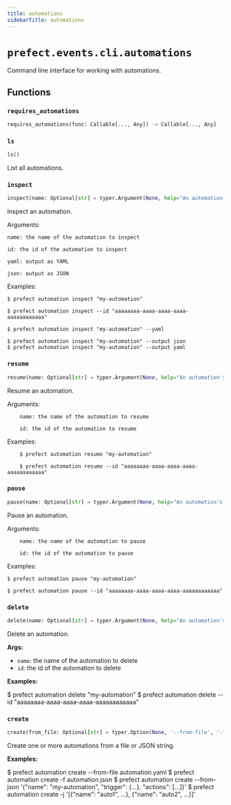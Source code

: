 ```yaml
---
title: automations
sidebarTitle: automations
---
```


# `prefect.events.cli.automations`



Command line interface for working with automations.


## Functions

### `requires_automations` <sup><a href="https://github.com/prefecthq/prefect/blob/main/src/prefect/events/cli/automations.py#L32" target="_blank"><Icon icon="github" style="width: 14px; height: 14px;" /></a></sup>

```python
requires_automations(func: Callable[..., Any]) -> Callable[..., Any]
```

### `ls` <sup><a href="https://github.com/prefecthq/prefect/blob/main/src/prefect/events/cli/automations.py#L47" target="_blank"><Icon icon="github" style="width: 14px; height: 14px;" /></a></sup>

```python
ls()
```


List all automations.


### `inspect` <sup><a href="https://github.com/prefecthq/prefect/blob/main/src/prefect/events/cli/automations.py#L106" target="_blank"><Icon icon="github" style="width: 14px; height: 14px;" /></a></sup>

```python
inspect(name: Optional[str] = typer.Argument(None, help="An automation's name"), id: Optional[str] = typer.Option(None, '--id', help="An automation's id"), yaml: bool = typer.Option(False, '--yaml', help='Output as YAML'), json: bool = typer.Option(False, '--json', help='Output as JSON'), output: Optional[str] = typer.Option(None, '--output', '-o', help='Specify an output format. Currently supports: json, yaml'))
```


Inspect an automation.

Arguments:

    name: the name of the automation to inspect

    id: the id of the automation to inspect

    yaml: output as YAML

    json: output as JSON

Examples:

    $ prefect automation inspect "my-automation"

    $ prefect automation inspect --id "aaaaaaaa-aaaa-aaaa-aaaa-aaaaaaaaaaaa"

    $ prefect automation inspect "my-automation" --yaml

    $ prefect automation inspect "my-automation" --output json
    $ prefect automation inspect "my-automation" --output yaml


### `resume` <sup><a href="https://github.com/prefecthq/prefect/blob/main/src/prefect/events/cli/automations.py#L191" target="_blank"><Icon icon="github" style="width: 14px; height: 14px;" /></a></sup>

```python
resume(name: Optional[str] = typer.Argument(None, help="An automation's name"), id: Optional[str] = typer.Option(None, '--id', help="An automation's id"))
```


Resume an automation.

Arguments:

        name: the name of the automation to resume

        id: the id of the automation to resume

Examples:

        $ prefect automation resume "my-automation"

        $ prefect automation resume --id "aaaaaaaa-aaaa-aaaa-aaaa-aaaaaaaaaaaa"


### `pause` <sup><a href="https://github.com/prefecthq/prefect/blob/main/src/prefect/events/cli/automations.py#L246" target="_blank"><Icon icon="github" style="width: 14px; height: 14px;" /></a></sup>

```python
pause(name: Optional[str] = typer.Argument(None, help="An automation's name"), id: Optional[str] = typer.Option(None, '--id', help="An automation's id"))
```


Pause an automation.

Arguments:

        name: the name of the automation to pause

        id: the id of the automation to pause

Examples:

    $ prefect automation pause "my-automation"

    $ prefect automation pause --id "aaaaaaaa-aaaa-aaaa-aaaa-aaaaaaaaaaaa"


### `delete` <sup><a href="https://github.com/prefecthq/prefect/blob/main/src/prefect/events/cli/automations.py#L301" target="_blank"><Icon icon="github" style="width: 14px; height: 14px;" /></a></sup>

```python
delete(name: Optional[str] = typer.Argument(None, help="An automation's name"), id: Optional[str] = typer.Option(None, '--id', help="An automation's id"))
```


Delete an automation.

**Args:**
- `name`: the name of the automation to delete
- `id`: the id of the automation to delete

**Examples:**

$ prefect automation delete "my-automation"
$ prefect automation delete --id "aaaaaaaa-aaaa-aaaa-aaaa-aaaaaaaaaaaa"


### `create` <sup><a href="https://github.com/prefecthq/prefect/blob/main/src/prefect/events/cli/automations.py#L353" target="_blank"><Icon icon="github" style="width: 14px; height: 14px;" /></a></sup>

```python
create(from_file: Optional[str] = typer.Option(None, '--from-file', '-f', help='Path to YAML or JSON file containing automation(s)'), from_json: Optional[str] = typer.Option(None, '--from-json', '-j', help='JSON string containing automation(s)'))
```


Create one or more automations from a file or JSON string.

**Examples:**

$ prefect automation create --from-file automation.yaml
$ prefect automation create -f automation.json
$ prefect automation create --from-json '{"name": "my-automation", "trigger": {...}, "actions": [...]}'
$ prefect automation create -j '[{"name": "auto1", ...}, {"name": "auto2", ...}]'


